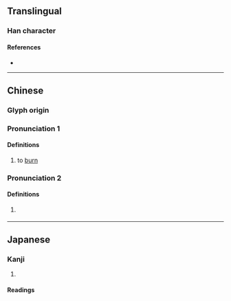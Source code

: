 {{character info/new}}
==Translingual==

===Han character===
{{Han char|rn=61|rad=心|as=08|sn=11|four=99089|canj=PFF|ids=⿰忄炎}}

====References====
* {{Han ref|kx=0390.450|dkj=10800|dj=0725.100|hdz=42318.150|uh=60D4|ud=24788|bh=D558|bd=54616}}

----

==Chinese==
{{zh-forms}}

===Glyph origin===
{{Han etym}}

===Pronunciation 1===
{{zh-pron
|m=tán
|c=taam4
|mc=1
|oc=1
|cat=v
}}

====Definitions====
{{zh-hanzi}}

# to [[burn]]

===Pronunciation 2===
{{zh-pron
|m=dàn
|mc=2+3
|oc=2+3
|cat=
}}

====Definitions====
{{zh-hanzi}}

# {{rfdef|zh}}
#: {{zh-alt-inline|憺}}

----

==Japanese==

===Kanji===
{{ja-kanji|grade=|rs=心08}}

# {{rfdef|ja|sort=心08}}

====Readings====
{{ja-readings|on=[[たん]] (tan), [[てん]] (ten), [[ねん]] (nen), [[えん]] (en)|kun=[[うれえる]] (ureeru)}}